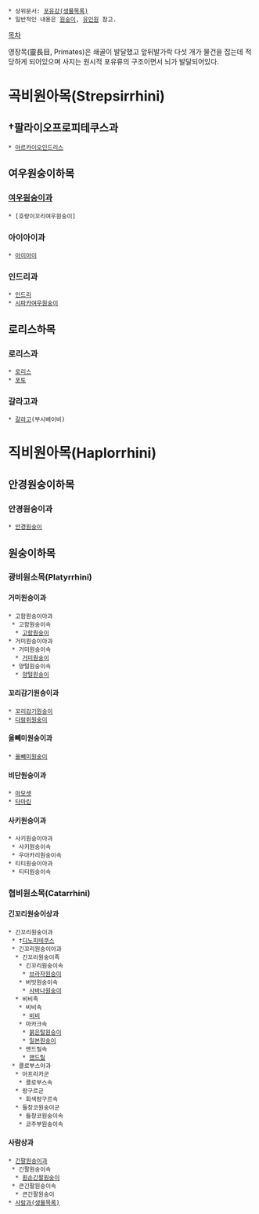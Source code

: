  * 상위문서: [[포유강(생물목록)]]
 * 일반적인 내용은 [[원숭이]], [[유인원]] 참고.

[[목차]]

영장목(靈長目, Primates)은 쇄골이 발달했고 앞뒤발가락 다섯 개가 물건을 잡는데 적당하게 되어있으며 사지는 원시적 포유류의 구조이면서 뇌가 발달되어있다.

= 곡비원아목(Strepsirrhini) =
== †팔라이오프로피테쿠스과 ==
 * [[아르카이오인드리스]]

== 여우원숭이하목 ==
=== [[여우원숭이]]과 ===
 * [호랑이꼬리여우원숭이]
=== 아이아이과 ===
 * [[아이아이]]
=== 인드리과 ===
 * [[인드리]]
 * [[시파카여우원숭이]]

== 로리스하목 ==
=== 로리스과 ===
 * [[로리스]]
 * [[포토]]
=== 갈라고과 ===
 * [[갈라고]](부시베이비)

= 직비원아목(Haplorrhini) =
== 안경원숭이하목 ==
=== 안경원숭이과 ===
 * [[안경원숭이]]

== 원숭이하목 ==
=== 광비원소목(Platyrrhini) ===
==== 거미원숭이과 ====
 * 고함원숭이아과
  * 고함원숭이속
   * [[고함원숭이]]
 * 거미원숭이아과
  * 거미원숭이속
   * [[거미원숭이]]
  * 양털원숭이속
   * [[양털원숭이]]
==== 꼬리감기원숭이과 ====
 * [[꼬리감기원숭이]]
 * [[다람쥐원숭이]]
==== 올빼미원숭이과 ====
 * [[올빼미원숭이]]
==== 비단원숭이과 ====
 * [[마모셋]]
 * [[타마린]]
==== 사키원숭이과 ====
 * 사키원숭이아과
  * 사키원숭이속
  * 우아카리원숭이속
 * 티티원숭이아과
  * 티티원숭이속

=== 협비원소목(Catarrhini) ===
==== 긴꼬리원숭이상과 ====
 * 긴꼬리원숭이과
  * †[[디노피테쿠스]]
  * 긴꼬리원숭이아과
   * 긴꼬리원숭이족
    * 긴꼬리원숭이속
     * [[브라자원숭이]]
    * 버빗원숭이속
     * [[사바나원숭이]]
   * 비비족
    * 비비속
     * [[비비]]
    * 마카크속
     * [[붉은털원숭이]]
     * [[일본원숭이]]
    * 맨드릴속
     * [[맨드릴]]
  * 콜로부스아과
   * 아프리카군
    * 콜로부스속
   * 랑구르군
    * 회색랑구르속
   * 들창코원숭이군
    * 들창코원숭이속
    * 코주부원숭이속
==== 사람상과 ====
 * [[긴팔원숭이]]과
  * 긴팔원숭이속
   * [[흰손긴팔원숭이]]
  * 큰긴팔원숭이속
   * 큰긴팔원숭이
 * [[사람과(생물목록)]]
